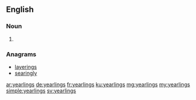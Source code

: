 ==English==

===Noun===
{{head|en|plural}}

# {{plural of|yearling|lang=en|nocat=1}}

===Anagrams===
* [[layerings#English|layerings]]
* [[searingly#English|searingly]]

[[ar:yearlings]]
[[de:yearlings]]
[[fr:yearlings]]
[[ku:yearlings]]
[[mg:yearlings]]
[[my:yearlings]]
[[simple:yearlings]]
[[sv:yearlings]]